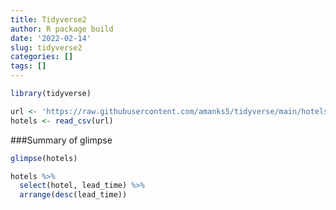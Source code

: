 ```yaml
---
title: Tidyverse2
author: R package build
date: '2022-02-14'
slug: tidyverse2
categories: []
tags: []
---
```





```r
library(tidyverse)
```


```r
url <- 'https://raw.githubusercontent.com/amanks5/tidyverse/main/hotels.csv'
hotels <- read_csv(url)
```

###Summary of glimpse 
```r
glimpse(hotels)

```

```r
hotels %>% 
  select(hotel, lead_time) %>%
  arrange(desc(lead_time))
```





